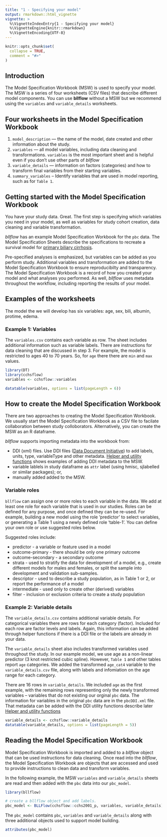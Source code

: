 ```yaml
---
title: "1 - Specifying your model"
output: rmarkdown::html_vignette
vignette: >
  %\VignetteIndexEntry{1 - Specifying your model}
  %\VignetteEngine{knitr::rmarkdown}
  %\VignetteEncoding{UTF-8}
---
```


```r
knitr::opts_chunk$set(
  collapse = TRUE,
  comment = "#>"
)
```
## Introduction

The Model Specification Workbook (MSW) is used to specify your model. The MSW is 
a series of four worksheets (CSV files) that describe different model components. 
You can use __bllflow__ without a MSW but we recommend using the 
`variables` and `variable_details` worksheets. 
 
## Four worksheets in the Model Specification Workbook

1) `model_description` --- the name of the model, date created and other 
information about the study.
2) `variables` --- all model variables, including data cleaning and 
transformations. `variables` is the most important sheet and is helpful even if you don't use other parts of _bllflow_
3) `variable_details` --- information on factors (categories) and how to transform
 final variables from their starting variables. 
4) `summary_variables` -- Identify variables that are used in model reporting, such as 
for `Table 1`. 

## Getting started with the Model Specification Workbook

You have your study data. Great. The first step is specifying which variables you 
need in your model, as well as variables for study cohort creation, data cleaning and variable transformation. 

_bllflow_ has an example Model Specification Workbook for the `pbc` data. The Model Specification Sheets describe the specifications to recreate a survival model for [primary biliary cirrhosis](https://aasldpubs.onlinelibrary.wiley.com/doi/pdf/10.1002/hep.1840100102). 

Pre-specified analyses is emphasized, but variables can be added as you perform study. Additional variables and transformation are added to the Model Specification Workbook to ensure reproducibilty and transparency. The Model Specification Workbook is a record of how you created your model and what analyses you performed. As well, _bllflow_ uses metadata throughout the workflow, including reporting the results of your model. 

## Examples of the worksheets

The model the we will develop has six variables: age, sex, bili, albumin, protime, edema. 

### Example 1: Variables

The `variables.csv` contains each variable as row. The sheet includes additional information such as variable labels. There are instructions for data cleaning that are discussed in step 3. For example, the model is restricted to ages 40 to 70 years. So, for `age` there there are `min` and `max` values. 

```r
library(DT)
library(cchsflow)
variables <- cchsflow::variables

datatable(variables, options = list(pageLength = 6))
```

## How to create the Model Specification Workbook

There are two approaches to creating the Model Specification Workbook. We usually start the Model Specification Workbook as a CSV file to facilate collaboration between study colloborators. Alternatively, you can create the MSW as an R dataframe.

_bllflow_ supports importing metadata into the workbook from:

- DDI (xml) files. Use DDI files ([Data Document Initiative](https://www.ddialliance.org)) to add labels, units, type, variableType and other metadata. [Helper and utility functions](vignettes/i_helper_functions.html) shows examples of adding DDI metadata to the MSW. 
- variable lablels in study dataframe as `attr` label (using hmisc, sjlabelled or
similar packages); or,
- manually added added to the MSW.

### Variable roles

`bllflow` can assign one or more roles to each variable in the data. We add at least one role for each variable that is used in our studies. Roles can be defined for any purpose, and once defined they can be re-used. For example, building a new model using the role 'predictor' to select variables, or generating a Table 1 using a newly defined role 'table-1'. You can define your own role or use suggested roles below.

Suggested roles include:

- predictor - a variable or feature used in a model
- outcome-primary - there should be only one primary outcome
- outcome-secondary - a secondary outcome
- strata - used to stratify the data for development of a model, e.g., create different models for males and females, or split the sample into development and validation sub-samples.
- descriptor - used to describe a study population, as in Table 1 or 2, or report the performance of a model
- intermediate -  used only to create other (derived) variables
- filter  - inclusion or exclusion criteria to create a study population

### Example 2: Variable details

The `variable_details.csv` contains additional variable details. For categorical variables there are rows for each category (factor). Included for each row are factor levels and labels. Again, this information can be added through helper functions if there is a DDI file or the labels are already in your data. 

The `variable_details` sheet also includes transformed variables used throughout the study. In our example model, we use age as a non-linear predictor (3 knot restricted cubic spline). However, `Table 1` and other tables report `age` categories. We added the transformed `age_cat4` variable to the `variable_details.csv` file, along with labels and infomiation on the age range for each category. 

There are 16 rows in `variable_details`. We included `age` as the first example, with the remaining rows representing only the newly transformed variables -- variables that do not existing our orginal `pbc` data. The information for variables in the original `pbc` data are in the `pbcDDI.xml` file. That metadata can be added with the DDI utility functions describe later [Helper and utility functions](vignettes/i_helper_functions.html)

```r
variable_details <- cchsflow::variable_details
datatable(variable_details, options = list(pageLength = 5))
```

## Reading the Model Specification Workbook
Model Specification Workbook is imported and added to a _bllflow_ object that can be used instructions for data cleaning. Once read into the _bllflow_, the Model Specification Workbook are objects that are accessed and used to provide instructions to clean data and transform variables. 

In the following example, the MSW `variables` and `variable_details` sheets are read and then added with the `pbc` data into our `pbc_model`.
```r
library(bllflow)

# create a bllflow object and add labels.
pbc_model <- BLLFlow(cchsflow::cchs2001_p, variables, variable_details)
```
The `pbc_model` contains `pbc`, `variables` and `variable_details` along with three additional objects used to support model building.
```r
attributes(pbc_model)
```
